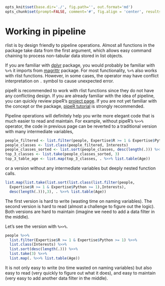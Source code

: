 ```r
opts_knit$set(base.dir='./', fig.path='', out.format='md')
opts_chunk$set(prompt=FALSE, comment='#', fig.align = 'center', results='markup')
```

# Working in pipeline

rlist is by design friendly to pipeline operations. Almost all functions in the package take data from the first argument, which allows easy command chaining to process non-tabular data stored in list objects.

If you are familiar with [dplyr](https://github.com/hadley/dplyr) package, you would probably be familiar with `%>%` it imports from [magrittr](https://github.com/smbache/magrittr) package. For most functionality, `%>%` also works with rlist functions. However, in some cases, the operator may have conflict interpretation on `.` symbol to cause unexpected error.

pipeR is recommended to work with rlist functions since they do not have any conflicting design. If you are already familiar with the idea of pipeline, you can quickly review pipeR's [project page](/pipeR). If you are not yet familiar with the concept or the package, [pipeR tutorial](/pipeR-tutorial) is strongly recommended.

Pipeline operations will definitely help you write more elegant code that is much easier to read and maintain. For example, without pipeR's `%>>%` operator, the code in previous page can be reverted to a traditional version with many intermediate variables, 

```r
people_filtered <- list.filter(people, Expertise$R >= 1 & Expertise$Python >= 1)
people_classes <- list.class(people_filtered, Interests)
people_classes_sorted <- list.sort(people_classes, desc(length(.))) %>>%
top_3_classes <- list.take(people_classes_sorted, 3)
top_3_table_age <- list.map(top_3_classes, . %>>% list.table(Age))
```

or a version without any intermediate variables but deeply nested function calls.

```r
list.map(list.take(list.sort(list.class(list.filter(people,
  Expertise$R >= 1 & Expertise$Python >= 1),Interests),
  desc(length(.))),3), . %>>% list.table(Age))
```

The first version is hard to write (wasting time on naming variables). The second version is hard to read (almost a challenge to figure out the logic). Both versions are hard to maintain (imagine we need to add a data filter in the middle).

Let's see the version with `%>>%`.

```r
people %>>%
  list.filter(Expertise$R >= 1 & Expertise$Python >= 1) %>>%
  list.class(Interests) %>>%
  list.sort(desc(length(.))) %>>%
  list.take(3) %>>%
  list.map(. %>>% list.table(Age))
```

It is not only easy to write (no time wasted on naming variables) but also easy to read (very quickly to figure out what it does), and easy to maintain (very easy to add another data filter in the middle).
